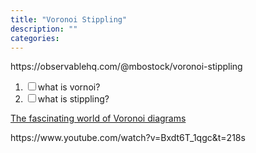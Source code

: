 ```yaml
---
title: "Voronoi Stippling"
description: ""
categories:
---
```


https://observablehq.com/@mbostock/voronoi-stippling

1. [ ] what is vornoi?
2. [ ] what is stippling?

[The fascinating world of Voronoi diagrams](https://towardsdatascience.com/the-fascinating-world-of-voronoi-diagrams-da8fc700fa1b)

https://www.youtube.com/watch?v=Bxdt6T_1qgc&t=218s
